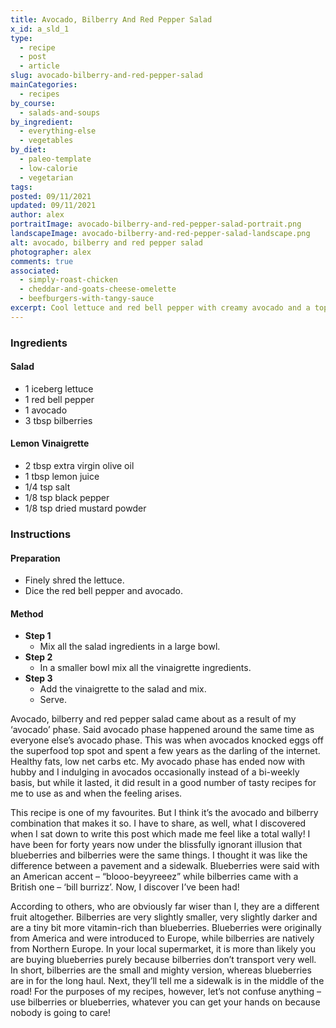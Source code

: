 ```yaml
---
title: Avocado, Bilberry And Red Pepper Salad
x_id: a_sld_1
type:
  - recipe
  - post
  - article
slug: avocado-bilberry-and-red-pepper-salad
mainCategories: 
  - recipes
by_course:
  - salads-and-soups
by_ingredient: 
  - everything-else
  - vegetables
by_diet:
  - paleo-template
  - low-calorie
  - vegetarian
tags: 
posted: 09/11/2021
updated: 09/11/2021
author: alex
portraitImage: avocado-bilberry-and-red-pepper-salad-portrait.png
landscapeImage: avocado-bilberry-and-red-pepper-salad-landscape.png
alt: avocado, bilberry and red pepper salad
photographer: alex
comments: true
associated: 
  - simply-roast-chicken
  - cheddar-and-goats-cheese-omelette
  - beefburgers-with-tangy-sauce
excerpt: Cool lettuce and red bell pepper with creamy avocado and a topping of juicy bilberries for a salad with a bit of 'ooh delicious'!
---
```


<Ingredients>

### Ingredients

#### Salad

  - 1 iceberg lettuce
  - 1 red bell pepper
  - 1 avocado
  - 3 tbsp bilberries

#### Lemon Vinaigrette

  - 2 tbsp extra virgin olive oil
  - 1 tbsp lemon juice
  - 1/4 tsp salt
  - 1/8 tsp black pepper
  - 1/8 tsp dried mustard powder

</Ingredients>

<Instructions>

### Instructions

#### Preparation

  - Finely shred the lettuce.
  - Dice the red bell pepper and avocado.

#### Method

  - **Step 1**
    - Mix all the salad ingredients in a large bowl.
  - **Step 2**   
    - In a smaller bowl mix all the vinaigrette ingredients.
  - **Step 3**
    - Add the vinaigrette to the salad and mix.
    - Serve.

</Instructions>

<PostBody>

Avocado, bilberry and red pepper salad came about as a result of my ‘avocado’ phase. Said avocado phase happened around the same time as everyone else’s avocado phase. This was when avocados knocked eggs off the superfood top spot and spent a few years as the darling of the internet.  Healthy fats, low net carbs etc. My avocado phase has ended now with hubby and I indulging in avocados occasionally instead of a bi-weekly basis, but while it lasted, it did result in a good number of tasty recipes for me to use as and when the feeling arises. 
 
This recipe is one of my favourites.  But I think it’s the avocado and bilberry combination that makes it so.  I have to share, as well, what I discovered when I sat down to write this post which made me feel like a total wally!  I have been for forty years now under the blissfully ignorant illusion that blueberries and bilberries were the same things. I thought it was like the difference between a pavement and a sidewalk.  Blueberries were said with an American accent – “blooo-beyyreeez” while bilberries came with a British one – ‘bill burrizz’.  Now, I discover I’ve been had!  


According to others, who are obviously far wiser than I, they are a different fruit altogether. Bilberries are very slightly smaller, very slightly darker and are a tiny bit more vitamin-rich than blueberries. Blueberries were originally from America and were introduced to Europe, while bilberries are natively from Northern Europe. In your local supermarket, it is more than likely you are buying blueberries purely because bilberries don’t transport very well. In short, bilberries are the small and mighty version, whereas blueberries are in for the long haul. Next, they’ll tell me a sidewalk is in the middle of the road!
For the purposes of my recipes, however, let’s not confuse anything – use bilberries or blueberries, whatever you can get your hands on because nobody is going to care!

</PostBody>
